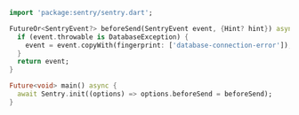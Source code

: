```dart
import 'package:sentry/sentry.dart';

FutureOr<SentryEvent?> beforeSend(SentryEvent event, {Hint? hint}) async {
  if (event.throwable is DatabaseException) {
    event = event.copyWith(fingerprint: ['database-connection-error']);
  }
  return event;
}

Future<void> main() async {
  await Sentry.init((options) => options.beforeSend = beforeSend);
}
```
